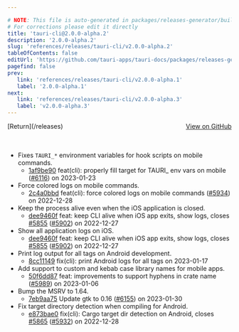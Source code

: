 ```yaml
---

# NOTE: This file is auto-generated in packages/releases-generator/build.ts
# For corrections please edit it directly
title: 'tauri-cli@2.0.0-alpha.2'
description: '2.0.0-alpha.2'
slug: 'references/releases/tauri-cli/v2.0.0-alpha.2'
tableOfContents: false
editUrl: 'https://github.com/tauri-apps/tauri-docs/packages/releases-generator/build.ts'
pagefind: false
prev:
   link: 'references/releases/tauri-cli/v2.0.0-alpha.1'
   label: '2.0.0-alpha.1'
next:
   link: 'references/releases/tauri-cli/v2.0.0-alpha.3'
   label: 'v2.0.0-alpha.3'
---
```


			

<ReleaseSidebar slug="references/releases/tauri-cli"  packageName="tauri-cli" />

<div style="margin-bottom:3rem; display: flex; justify-content: space-between; align-items: center"><span>[Return](/releases)</span><span><a href="https://github.com/tauri-apps/tauri/releases/tag/tauri-cli-v2.0.0-alpha.2">View on GitHub</a></span></div>

- Fixes `TAURI_*` environment variables for hook scripts on mobile commands.
  - [1af9be90](https://www.github.com/tauri-apps/tauri/commit/1af9be904a309138b9f79dc741391000b1652c75) feat(cli): properly fill target for TAURI\_ env vars on mobile ([#6116](https://www.github.com/tauri-apps/tauri/pull/6116)) on 2023-01-23
- Force colored logs on mobile commands.
  - [2c4a0bbd](https://www.github.com/tauri-apps/tauri/commit/2c4a0bbd1fbe15d7500264e6490772397e1917ed) feat(cli): force colored logs on mobile commands ([#5934](https://www.github.com/tauri-apps/tauri/pull/5934)) on 2022-12-28
- Keep the process alive even when the iOS application is closed.
  - [dee9460f](https://www.github.com/tauri-apps/tauri/commit/dee9460f9c9bc92e9c638e7691e616849ac2085b) feat: keep CLI alive when iOS app exits, show logs, closes [#5855](https://www.github.com/tauri-apps/tauri/pull/5855) ([#5902](https://www.github.com/tauri-apps/tauri/pull/5902)) on 2022-12-27
- Show all application logs on iOS.
  - [dee9460f](https://www.github.com/tauri-apps/tauri/commit/dee9460f9c9bc92e9c638e7691e616849ac2085b) feat: keep CLI alive when iOS app exits, show logs, closes [#5855](https://www.github.com/tauri-apps/tauri/pull/5855) ([#5902](https://www.github.com/tauri-apps/tauri/pull/5902)) on 2022-12-27
- Print log output for all tags on Android development.
  - [8cc11149](https://www.github.com/tauri-apps/tauri/commit/8cc111494d74161e489152e52191e1442dd99759) fix(cli): print Android logs for all tags on 2023-01-17
- Add support to custom and kebab case library names for mobile apps.
  - [50f6dd87](https://www.github.com/tauri-apps/tauri/commit/50f6dd87b1ac2c99f8794b055f1acba4ef7d34d3) feat: improvements to support hyphens in crate name ([#5989](https://www.github.com/tauri-apps/tauri/pull/5989)) on 2023-01-06
- Bump the MSRV to 1.64.
  - [7eb9aa75](https://www.github.com/tauri-apps/tauri/commit/7eb9aa75cfd6a3176d3f566fdda02d88aa529b0f) Update gtk to 0.16 ([#6155](https://www.github.com/tauri-apps/tauri/pull/6155)) on 2023-01-30
- Fix target directory detection when compiling for Android.
  - [e873bae0](https://www.github.com/tauri-apps/tauri/commit/e873bae09f0f27517f720a753f51c1dcb903f883) fix(cli): Cargo target dir detection on Android, closes [#5865](https://www.github.com/tauri-apps/tauri/pull/5865) ([#5932](https://www.github.com/tauri-apps/tauri/pull/5932)) on 2022-12-28

